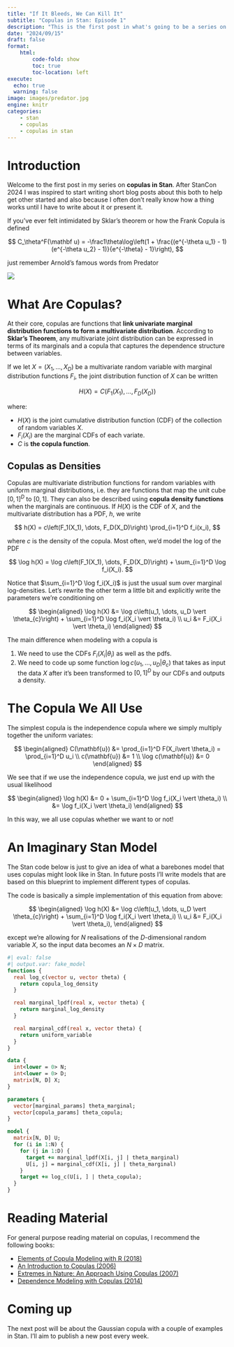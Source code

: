 ```yaml
---
title: "If It Bleeds, We Can Kill It"
subtitle: "Copulas in Stan: Episode 1"
description: "This is the first post in what's going to be a series on using Copulas in Stan. Each post is going to be short to keep me from postponing writing them. In this post I lightly introduce the series and give a quick primer on copulas."
date: "2024/09/15"
draft: false
format: 
    html:
        code-fold: show
        toc: true
        toc-location: left
execute: 
  echo: true
  warning: false
image: images/predator.jpg
engine: knitr
categories:
    - stan
    - copulas
    - copulas in stan
---
```


# Introduction

Welcome to the first post in my series on **copulas in Stan**. After StanCon 2024 I was inspired to start writing short blog posts about this both to help get other started and also because I often don't really know how a thing works until I have to write about it or present it.

If you've ever felt intimidated by Sklar's theorem or how the Frank Copula is defined

$$
C_\theta^F(\mathbf u) = -\frac1\theta\log\left(1 + \frac{(e^{-\theta u_1} - 1)(e^{-\theta u_2} - 1)}{e^{-\theta} - 1}\right),
$$

just remember Arnold's famous words from Predator

![](images/predator.jpg)

# What Are Copulas?

At their core, copulas are functions that **link univariate marginal distribution functions to form a multivariate distribution**. According to **Sklar's Theorem**, any multivariate joint distribution can be expressed in terms of its marginals and a copula that captures the dependence structure between variables.

If we let $X = (X_1, \dots, X_D)$ be a multivariate random variable with marginal distribution functions $F_i$, the joint distribution function of $X$ can be written

$$
H(X) = C\left( F_1(X_1), \dots, F_D(X_D) \right)
$$

where:

* $H(X)$ is the joint cumulative distribution function (CDF) of the collection of random variables $X$.
* $F_i(X_i)$ are the marginal CDFs of each variate.
* $C$ is **the copula function**.

## Copulas as Densities

Copulas are multivariate distribution functions for random variables with uniform marginal distributions, i.e. they are functions that map the unit cube $[0,1]^D$ to $[0,1]$. They can also be described using **copula density functions** when the marginals are continuous. If $H(X)$ is the CDF of $X$, and the multivariate distribution has a PDF, $h$, we write

$$
h(X) = c\left(F_1(X_1), \dots, F_D(X_D)\right) \prod_{i=1}^D f_i(x_i),
$$

where $c$ is the density of the copula. Most often, we'd model the log of the PDF

$$
\log h(X) = \log c\left(F_1(X_1), \dots, F_D(X_D)\right) + \sum_{i=1}^D \log f_i(X_i).
$$

Notice that $\sum_{i=1}^D \log f_i(X_i)$ is just the usual sum over marginal log-densities. Let's rewrite the other term a little bit and explicitly write the parameters we're conditioning on

$$
\begin{aligned}
\log h(X) &= \log c\left(u_1, \dots, u_D \vert \theta_{c}\right) + \sum_{i=1}^D \log f_i(X_i \vert \theta_i) \\
u_i &= F_i(X_i \vert \theta_i)
\end{aligned}
$$

The main difference when modeling with a copula is 

1. We need to use the CDFs $F_i(X_i \vert \theta_i)$ as well as the pdfs.
2. We need to code up some function $\log c\left(u_1, \dots, u_D\vert \theta_c\right)$ that takes as input the data $X$ after it's been transformed to $[0,1]^D$ by our CDFs and outputs a density.

# The Copula We All Use

The simplest copula is the independence copula where we simply multiply together the uniform variates:

$$
\begin{aligned}
C(\mathbf{u}) &= \prod_{i=1}^D F(X_i\vert \theta_i) =  \prod_{i=1}^D u_i \\
c(\mathbf{u}) &= 1 \\
\log c(\mathbf{u}) &= 0
\end{aligned}
$$

We see that if we use the independence copula, we just end up with the usual likelihood

$$
\begin{aligned}
\log h(X) &= 0 + \sum_{i=1}^D \log f_i(X_i \vert \theta_i) \\
&= \log f_i(X_i \vert \theta_i)
\end{aligned}
$$

In this way, we all use copulas whether we want to or not!

# An Imaginary Stan Model

The Stan code below is just to give an idea of what a barebones model that uses copulas might look like in Stan. In future posts I'll write models that are based on this blueprint to implement different types of copulas. 

The code is basically a simple implementation of this equation from above:

$$
\begin{aligned}
\log h(X) &= \log c\left(u_1, \dots, u_D \vert \theta_{c}\right) + \sum_{i=1}^D \log f_i(X_i \vert \theta_i) \\
u_i &= F_i(X_i \vert \theta_i),
\end{aligned}
$$

except we're allowing for $N$ realisations of the $D$-dimensional random variable $X$, so the input data becomes an $N \times D$ matrix.

```stan
#| eval: false
#| output.var: fake_model
functions {
  real log_c(vector u, vector theta) {
    return copula_log_density
  }

  real marginal_lpdf(real x, vector theta) {
    return marginal_log_density
  }

  real marginal_cdf(real x, vector theta) {
    return uniform_variable
  }
}

data {
  int<lower = 0> N;
  int<lower = 0> D;
  matrix[N, D] X;
}

parameters {
  vector[marginal_params] theta_marginal;
  vector[copula_params] theta_copula;
}

model {
  matrix[N, D] U;
  for (i in 1:N) {
    for (j in 1:D) {
      target += marginal_lpdf(X[i, j] | theta_marginal)
      U[i, j] = marginal_cdf(X[i, j] | theta_marginal)
    }
    target += log_c(U[i, ] | theta_copula);
  }
}
```

# Reading Material

For general purpose reading material on copulas, I recommend the following books:

* [Elements of Copula Modeling with R (2018)](https://link.springer.com/book/10.1007/978-3-319-89635-9)
* [An Introduction to Copulas (2006)](https://link.springer.com/book/10.1007/0-387-28678-0)
* [Extremes in Nature: An Approach Using Copulas (2007)](https://link.springer.com/book/10.1007/1-4020-4415-1)
* [Dependence Modeling with Copulas (2014)](https://www.taylorfrancis.com/books/mono/10.1201/b17116/dependence-modeling-copulas-harry-joe)


# Coming up

The next post will be about the Gaussian copula with a couple of examples in Stan. I'll aim to publish a new post every week.